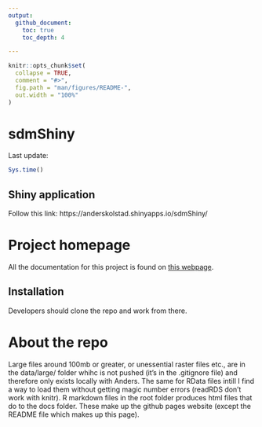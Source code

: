 ```yaml
---
output:
  github_document:
    toc: true
    toc_depth: 4

---
```


<!-- README.md is generated from README.Rmd. Please edit that file -->

```r
knitr::opts_chunk$set(
  collapse = TRUE,
  comment = "#>",
  fig.path = "man/figures/README-",
  out.width = "100%"
)
```

# sdmShiny

<!-- badges: start -->
<!-- badges: end -->

Last update:
```r
Sys.time()
```

## Shiny application
Follow this link:
https://anderskolstad.shinyapps.io/sdmShiny/


# Project homepage
All the documentation for this project is found on [this webpage](https://anders-kolstad.github.io/sdmShiny/).

## Installation
Developers should clone the repo and work from there.

# About the repo
Large files around 100mb or greater, or unessential raster files etc., are in the data/large/ folder whihc is not pushed (it's in the .gitignore file) and therefore only exists locally with Anders. The same for RData files intill I find a way to load them without getting magic number errors (readRDS don't work with knitr). R markdown files in the root folder produces html files that do to the docs folder. These make up the github pages website (except the README file which makes up this page). 


